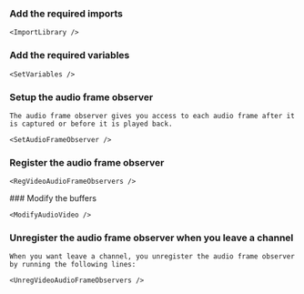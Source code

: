 
<PlatformWrapper platform="ios, android">

### Add the required imports

    <ImportLibrary />

### Add the required variables

    <SetVariables />

### Setup the audio frame observer

    The audio frame observer gives you access to each audio frame after it is captured or before it is played back.

    <SetAudioFrameObserver />

### Register the audio frame observer

    <RegVideoAudioFrameObservers />

<PlatformWrapper notAllowed="android">
### Modify the buffers

    <ModifyAudioVideo />
</PlatformWrapper>    

### Unregister the audio frame observer when you leave a channel

    When you want leave a channel, you unregister the audio frame observer by running the following lines:

    <UnregVideoAudioFrameObservers />

</PlatformWrapper>